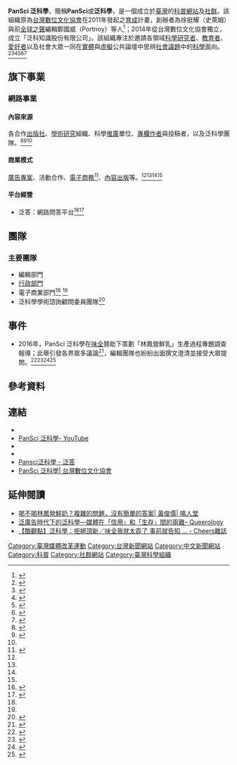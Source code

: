 '''PanSci 泛科學'''，簡稱'''PanSci'''或'''泛科學'''，是一個成立於[[臺灣|臺灣]]的[[科普|科普]][[網站|網站]]及[[群體|社群]]。該組織原為[[台灣數位文化協會|台灣數位文化協會]]在2011年發起之[[育成中心|育成]]計畫，創辦者為徐挺耀（史萊姆）與前[[全球之聲|全球之聲]]編輯鄭國威（Portnoy）等人<ref>{{Cite web|url=https://www.aplustart.org.tw/story/story.aspx?id=8di4izr2gxQ=|title=科普媒體先行者 泛科學創辦人徐挺耀專訪|date=|accessdate=2017-03-08|publisher=[[資訊工業策進會|資訊工業策進會]]|work=Aplustart創新創業資源分享平台|archive-date=2019-06-04|archive-url=https://web.archive.org/web/20190604213732/https://www.aplustart.org.tw/story/story.aspx?id=8di4izr2gxQ=}}</ref>；2014年從台灣數位文化協會獨立，成立「泛科知識股份有限公司」。該組織專注於邀請各領域[[科學研究法|科學研究者]]、[[教育|教育者]]、[[爱好者|愛好者]]以及社會大眾一同在[[實體|實體]]與[[虚拟|虛擬]]公共論壇中思辨[[社会问题|社會議題]]中的[[科學|科學]]面向。<ref>{{Cite web|url=http://mag.cnyes.com/Content/20140530/dbca48a1201f476d8e1064ad4ef14903_2.shtml|title=校園外的實驗室 大人小孩玩轉科學|accessdate=2017-03-08|author=|date=2014-05-30|work=台灣光華雜誌|publisher=|archive-date=2017-03-09|archive-url=https://web.archive.org/web/20170309060716/http://mag.cnyes.com/Content/20140530/dbca48a1201f476d8e1064ad4ef14903_2.shtml|dead-url=no}}</ref><ref>{{Cite web|url=http://www.new7.com.tw/NewsView.aspx?i=TXT20121107161622CLJ|title=【台灣新力量】PanSci泛科學新聞網輕鬆聊科普|accessdate=2017-03-08|author=蘇鵬元|date=2012-11-09|work=www.new7.com.tw|publisher=新新聞|archive-url=https://web.archive.org/web/20170308075453/http://www.new7.com.tw/NewsView.aspx?i=TXT20121107161622CLJ|archive-date=2017-03-08|dead-url=yes}}</ref><ref name=":2">{{Cite web|url=http://www.merit-times.com.tw/newspage.aspx?unid=274488|title=科普加油站 PanSci泛科學 拓展科普想像|accessdate=2017-03-08|author=鄭國威|date=2012-09-14|publisher=人間福報|archive-date=2017-03-08|archive-url=https://web.archive.org/web/20170308222058/http://www.merit-times.com.tw/newspage.aspx?unid=274488|dead-url=no}}</ref><ref name=":3">{{Cite web|url=https://ntujournal.com/2016/08/22/pansci%e6%b3%9b%e7%a7%91%e5%ad%b8-%e8%ae%93%e7%a7%91%e5%ad%b8%e5%be%9e%e7%a5%a8%e6%88%bf%e6%af%92%e8%97%a5%e8%ae%8a%e8%ba%ab%e8%90%ac%e4%ba%ba%e8%bf%b7/|title=PanSci泛科學 讓科學從票房毒藥變身萬人迷|accessdate=2017-03-08|date=2016-08-22|last=臺大新聞e論壇|work=臺大新聞e論壇|archive-url=https://web.archive.org/web/20170308224542/https://ntujournal.com/2016/08/22/pansci%e6%b3%9b%e7%a7%91%e5%ad%b8-%e8%ae%93%e7%a7%91%e5%ad%b8%e5%be%9e%e7%a5%a8%e6%88%bf%e6%af%92%e8%97%a5%e8%ae%8a%e8%ba%ab%e8%90%ac%e4%ba%ba%e8%bf%b7/|archive-date=2017-03-08|dead-url=yes}}</ref><ref>{{Cite news|url=https://webcache.googleusercontent.com/search?q=cache:NXfgz5CW5yIJ:https://vita.tw/%25E6%25B3%259B%25E7%25A7%2591%25E5%25AD%25B8-%25E8%25AE%2593%25E7%25A7%2591%25E5%25AD%25B8%25E8%25B5%25B0%25E5%2585%25A5%25E7%2594%259F%25E6%25B4%25BB%25E4%25B8%25AD-ca64d76565a+&cd=46&hl=zh-TW&ct=clnk&gl=tw|title=泛科學 讓科學走入生活中|date=2012-05-11|newspaper=生命力新聞|accessdate=2017-03-08}}</ref><ref>{{Cite web|url=http://imatch.moc.gov.tw/iMatchPlanFile/f1bd31ff-fcd3-40e4-acbc-2bcb72fa34d3.pdf|title=PanSci泛科學台灣第 一 大科普內容媒體及社群|accessdate=2017-03-08|author=|date=|publisher=|archive-url=https://web.archive.org/web/20150714211509/http://imatch.moc.gov.tw/iMatchPlanFile/f1bd31ff-fcd3-40e4-acbc-2bcb72fa34d3.pdf|archive-date=2015-07-14|dead-url=yes}}</ref>

== 旗下事業 ==
=== 網路事業 ===
==== 內容來源 ====
各合作[[出版社|出版社]]、[[研究|學術研究]]組織、科學[[推廣|推廣]]單位、[[專欄作家|專欄作者]]與投稿者，以及泛科學團隊。<ref name=":0">{{Cite news|url=http://pansci.asia/aboutus|title=關於我們 - PanSci 泛科學|newspaper=PanSci 泛科學|accessdate=2017-03-08|language=zh-TW|archive-date=2017-03-08|archive-url=https://web.archive.org/web/20170308220525/http://pansci.asia/aboutus|dead-url=no}}</ref><ref name=":1">{{Cite web|url=http://www.adct.org.tw/services-plans/pansci|title=PanSci 泛科學|accessdate=2017-03-08|author=|date=|work=www.adct.org.tw|publisher=台灣數位文化協會|language=zh-TW|archive-date=2017-03-08|archive-url=https://web.archive.org/web/20170308084454/http://www.adct.org.tw/services-plans/pansci|dead-url=no}}</ref><ref name=":3" />

==== 商業模式 ====
[[廣告|廣告]][[專案|專案]]、活動合作、[[電子商務|電子商務]]<ref>{{Cite web|url=http://www.new7.com.tw/coverStory/CoverView.aspx?NUM=1452&i=TXT20141231163134HO6|title=【封面故事】PanSci泛科學  賣的是「知識性行銷」|accessdate=2017-03-08|author=張家豪|date=2014-12-31|work=www.new7.com.tw|publisher=新新聞|archive-url=https://web.archive.org/web/20170308223603/http://www.new7.com.tw/coverStory/CoverView.aspx?NUM=1452&i=TXT20141231163134HO6|archive-date=2017-03-08|dead-url=yes}}</ref>、[[出版|內容出版]]等。<ref name=":0" /><ref name=":1" /><ref name=":2" /><ref name=":3" />

==== 平台經營 ====
* 泛答：網路問答平台<ref>{{Cite web|url=https://www.inside.com.tw/2016/11/16/pan-media-qa-facebook|title=泛科學總編鄭國威：新 QA 平台「泛答」最大假想敵就是 Facebook！|accessdate=2017-03-08|date=2016-11-16|last=Chris|work=INSIDE 硬塞的網路趨勢觀察|archive-date=2017-03-08|archive-url=https://web.archive.org/web/20170308222302/https://www.inside.com.tw/2016/11/16/pan-media-qa-facebook|dead-url=no}}</ref><ref>{{Cite news|url=https://www.bnext.com.tw/article/41872/panmedia-wants-to-create-the-first-tipping-questions-and-answers-website|title=台灣第一個「打賞」問答平台，《泛科知識》目標首年會員衝百萬|last=吳元熙|first=|date=2016-11-24|work=|newspaper=數位時代|accessdate=2017-03-08|archive-date=2017-03-08|archive-url=https://web.archive.org/web/20170308224506/https://www.bnext.com.tw/article/41872/panmedia-wants-to-create-the-first-tipping-questions-and-answers-website|dead-url=no}}</ref>

== 團隊 ==

===  主要團隊 ===
* 編輯部門 
* [[行政部門|行政部門]] 
* 電子商業部門<ref name=":0" /> <ref name=":3" />
* 泛科學學術諮詢顧問委員團隊<ref>{{Cite news|url=http://pansci.asia/contact|title=聯絡我們 - PanSci 泛科學|newspaper=PanSci 泛科學|accessdate=2017-03-08|language=zh-TW|archive-date=2017-03-08|archive-url=https://web.archive.org/web/20170308220738/http://pansci.asia/contact|dead-url=no}}</ref>

== 事件 ==
* 2016年，PanSci 泛科學在[[味全|味全]]贊助下策劃「林鳳營鮮乳」生產過程專題調查報導；此舉引發各界眾多議論<ref>{{Cite news|url=http://www.cna.com.tw/news/firstnews/201606210296-1.aspx|title=泛科學收錢惹議 味全：味問2直播說分明|last=韓婷婷|first=|date=2016-06-21|work=中央社即時新聞 CNA NEWS|accessdate=2017-03-08|archive-date=2017-03-08|archive-url=https://web.archive.org/web/20170308082702/http://www.cna.com.tw/news/firstnews/201606210296-1.aspx|dead-url=no}}</ref>，編輯團隊也紛紛出面撰文澄清並接受大眾提問。<ref>{{Cite news|url=http://news.ltn.com.tw/news/life/breakingnews/1737079|title=頂新該不該抵制？ 《泛科學》總編輯：不知道|last=|first=|date=2016-06-21|work=自由時報電子報|accessdate=2017-03-08|archive-date=2017-03-08|archive-url=https://web.archive.org/web/20170308223822/http://news.ltn.com.tw/news/life/breakingnews/1737079|dead-url=no}}</ref><ref>{{Cite news|url=http://www.appledaily.com.tw/realtimenews/article/new/20160621/890549/|title=「泛科學收味全贊助」爭議事件　1分鐘看懂|last=|first=|date=2016-06-21|work=|newspaper=蘋果日報|accessdate=2017-03-08|language=zh-TW|archive-date=2017-03-09|archive-url=https://web.archive.org/web/20170309063426/http://www.appledaily.com.tw/realtimenews/article/new/20160621/890549/|dead-url=no}}</ref><ref>{{Cite news|url=https://www.thenewslens.com/article/42549|title=該怎麼看科普網站「泛科學」調查接受味全贊助？各種角度的解讀與思考 - The News Lens 關鍵評論網|last=MuYi|date=2016-06-22|newspaper=The News Lens 關鍵評論網|accessdate=2017-03-08|language=zh-TW|archive-date=2017-03-08|archive-url=https://web.archive.org/web/20170308081733/https://www.thenewslens.com/article/42549|dead-url=no}}</ref><ref>{{Cite web|url=https://www.facebook.com/albert.tzeng/posts/10100585079907341|title=▊林鳳營 X 泛科學爭議...|accessdate=2017-03-08|author=Albert Tzeng|date=|work=www.facebook.com|publisher=|language=|archive-date=2019-02-17|archive-url=https://web.archive.org/web/20190217133357/https://www.facebook.com/albert.tzeng/posts/10100585079907341|dead-url=no}}</ref>

== 參考資料 ==
{{Reflist|colwidth=|2}}

== 連結 ==
* {{Facebook|PanSci/|PanSci 科學新聞網}}
* [https://www.youtube.com/user/pansci PanSci 泛科學- YouTube]{{Wayback|url=https://www.youtube.com/user/pansci |date=20170405132446 }}
* {{Plurk|pansci}}
* {{Flickr|pansci/}}
* [https://web.archive.org/web/20170308224338/https://panswer.me/profiles/u201611291207844534 Pansci泛科學 - 泛答]
* [http://www.adct.org.tw/services-plans/pansci PanSci 泛科學| 台灣數位文化協會]{{Wayback|url=http://www.adct.org.tw/services-plans/pansci |date=20170308084454 }}

== 延伸閱讀 ==
* [http://opinion.udn.com/opinion/story/6077/1775765 喝不喝林鳳營鮮奶？複雜的問題，沒有簡單的答案| 黃俊儒| 鳴人堂]{{Wayback|url=http://opinion.udn.com/opinion/story/6077/1775765 |date=20170308224520 }}
* [http://queerology.net/2016/06/an-age-of-ads/ 泛廣告時代下的泛科學—媒體在「信用」和「生存」間的兩難– Queerology]{{Wayback|url=http://queerology.net/2016/06/an-age-of-ads/ |date=20170308222953 }}
* [https://www.cheers.com.tw/blog/blogTopic.action?id=437&nid=6614 【酷觀點】泛科學：拒絕頂新／味全我就太孬了 事前就告知 ... - Cheers雜誌]{{Wayback|url=https://www.cheers.com.tw/blog/blogTopic.action?id=437&nid=6614 |date=20170309060333 }}

[[Category:臺灣媒體改革運動|Category:臺灣媒體改革運動]]
[[Category:台灣新聞網站|Category:台灣新聞網站]]
[[Category:中文新聞網站|Category:中文新聞網站]]
[[Category:科普|Category:科普]]
[[Category:社群網站|Category:社群網站]]
[[Category:臺灣科學組織|Category:臺灣科學組織]]